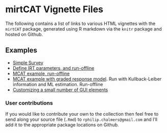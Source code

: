 mirtCAT Vignette Files
=====================

The following contains a list of links to various HTML vignettes with the `mirtCAT` package, 
generated using R markdown via the `knitr` package and hosted on Github.  

## Examples

- [Simple Survey](http://philchalmers.github.io/mirtCAT/html/simple_survey.html)
- [Define IRT parameters, and run-offline](http://philchalmers.github.io/mirtCAT/html/run-offline.html)
- [MCAT example, run-offline](http://philchalmers.github.io/mirtCAT/html/multidim-example.html)
- [MCAT example with graded response model](http://philchalmers.github.io/mirtCAT/html/run-offline-graded.html). Run with Kullback-Leiber information and ML estimation. Run-offline
- [Customizing a small number of GUI elements](http://philchalmers.github.io/mirtCAT/html/customizeGUI.html)

### User contributions

If you would like to contribute your own to the collection then feel free to send along your 
source file (`.Rmd`) to `rphilip.chalmers@gmail.com` and I'll add it to the appropriate package 
locations on Github. 
